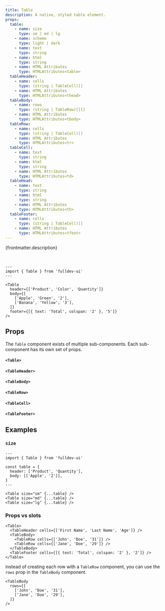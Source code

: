 ```yaml
---
title: Table
description: A native, styled table element.
props:
  table:
    - name: size
      type: sm | md | lg
    - name: scheme
      type: light | dark
    - name: text
      type: string
    - name: html
      type: string
    - name: HTML Attributes
      type: HTMLAttributes<table>
  tableHeader:
    - name: cells
      type: (string | TableCell)[]
    - name: HTML Attributes
      type: HTMLAttributes<thead>
  tableBody:
    - name: rows
      type: (string | TableRow)[][]
    - name: HTML Attributes
      type: HTMLAttributes<tbody>
  tableRow:
    - name: cells
      type: (string | TableCell)[]
    - name: HTML Attributes
      type: HTMLAttributes<tr>
  tableCell:
    - name: text
      type: string
    - name: html
      type: string
    - name: HTML Attributes
      type: HTMLAttributes<td>
  tableHead:
    - name: text
      type: string
    - name: html
      type: string
    - name: HTML Attributes
      type: HTMLAttributes<th>
  tableFooter:
    - name: cells
      type: (string | TableCell)[]
    - name: HTML Attributes
      type: HTMLAttributes<tfoot>
---
```



{frontmatter.description}

<br />

<Story title={frontmatter.title} props={frontmatter.props.table} />

```astro live
---
import { Table } from 'fulldev-ui'
---

<Table
  header={['Product', 'Color', 'Quantity']}
  body={[
    ['Apple', 'Green', '2'],
    ['Banana', 'Yellow', '3'],
  ]}
  footer={[{ text: 'Total', colspan: '2' }, '5']}
/>
```

## Props

The `Table` component exists of multiple sub-components. Each sub-component has its own set of props.

#### `<Table>`

<PropsTable props={frontmatter.props.table} />

#### `<TableHeader>`

<PropsTable props={frontmatter.props.tableHeader} />

#### `<TableBody>`

<PropsTable props={frontmatter.props.tableBody} />

#### `<TableRow>`

<PropsTable props={frontmatter.props.tableRow} />

#### `<TableCell>`

<PropsTable props={frontmatter.props.tableCell} />

#### `<TableFooter>`

<PropsTable props={frontmatter.props.tableFooter} />

## Examples

### `size`

<SizeProp />

```astro live
---
import { Table } from 'fulldev-ui'

const table = {
  header: ['Product', 'Quantity'],
  body: [['Apple', '2']],
}
---

<Table size="sm" {...table} />
<Table size="md" {...table} />
<Table size="lg" {...table} />
```

### Props vs slots

```astro
<Table>
  <TableHeader cells={['First Name', 'Last Name', 'Age']} />
  <TableBody>
    <TableRow cells={['John', 'Doe', '31']} />
    <TableRow cells={['Jane', 'Doe', '29']} />
  </TableBody>
  <TableFooter cells={[{ text: 'Total', colspan: '2' }, '2']} />
</Table>
```

instead of creating each row with a `TableRow` component, you can use the `rows` prop in the `TableBody` component.

```astro
<TableBody
  rows={[
    ['John', 'Doe', '31'],
    ['Jane', 'Doe', '29'],
  ]}
/>
```
